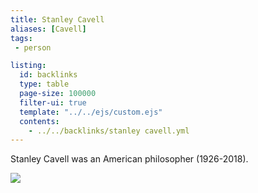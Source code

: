 ```yaml
---
title: Stanley Cavell
aliases: [Cavell]
tags: 
 - person

listing:
  id: backlinks
  type: table
  page-size: 100000
  filter-ui: true
  template: "../../ejs/custom.ejs"
  contents:
    - ../../backlinks/stanley cavell.yml
---
```


Stanley Cavell was an American philosopher (1926-2018).

![](/images/headshots/cavell.jpeg)